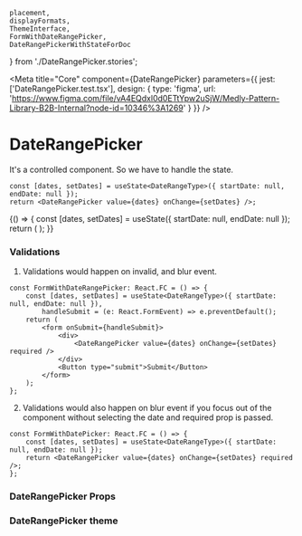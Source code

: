     placement,
    displayFormats,
    ThemeInterface,
    FormWithDateRangePicker,
    DateRangePickerWithStateForDoc
} from './DateRangePicker.stories';

<Meta
    title="Core"
    component={DateRangePicker}
    parameters={{
        jest: ['DateRangePicker.test.tsx'],
        design: {
            type: 'figma',
            url: 'https://www.figma.com/file/vA4EQdxl0d0ETtYpw2uSjW/Medly-Pattern-Library-B2B-Internal?node-id=10346%3A1269'
        }
    }}
/>

# DateRangePicker

It's a controlled component. So we have to handle the state.

```tsx
const [dates, setDates] = useState<DateRangeType>({ startDate: null, endDate: null });
return <DateRangePicker value={dates} onChange={setDates} />;
```

<Story name="DateRangePicker">
    {() => {
        const [dates, setDates] = useState({ startDate: null, endDate: null });
        return (
            <DateRangePicker
                id="contract"
                displayFormat={select('Display Format', displayFormats, 'MM/dd/yyyy')}
                required={boolean('Required', false)}
                startDateLabel="From"
                endDateLabel="To"
                value={dates}
                onChange={setDates}
                size={select('Size', ['S', 'M'], 'M')}
                popoverPlacement={select('Placement', placement, 'bottom-start')}
                variant={select('Variant', ['filled', 'outlined'], 'filled')}
                fullWidth={boolean('Full Width', false)}
                disabled={boolean('Disabled', false)}
                errorText={text('Error Text', '')}
                helperText={text('Helper Text', '')}
                minSelectableDate={new Date(1901, 0, 1)}
                maxSelectableDate={new Date(2100, 11, 1)}
            />
        );
    }}
</Story>

### Validations

1. Validations would happen on invalid, and blur event.

```tsx
const FormWithDateRangePicker: React.FC = () => {
    const [dates, setDates] = useState<DateRangeType>({ startDate: null, endDate: null }),
        handleSubmit = (e: React.FormEvent) => e.preventDefault();
    return (
        <form onSubmit={handleSubmit}>
            <div>
                <DateRangePicker value={dates} onChange={setDates} required />
            </div>
            <Button type="submit">Submit</Button>
        </form>
    );
};
```

<Preview withToolbar>
    <FormWithDateRangePicker />
</Preview>

2. Validations would also happen on blur event if you focus out of the component without selecting the date and required prop is passed.

```tsx
const FormWithDatePicker: React.FC = () => {
    const [dates, setDates] = useState<DateRangeType>({ startDate: null, endDate: null });
    return <DateRangePicker value={dates} onChange={setDates} required />;
};
```

<Preview withToolbar>
    <DateRangePickerWithStateForDoc />
</Preview>

### DateRangePicker Props

<Props of={DateRangePicker} />

### DateRangePicker theme

<Props of={ThemeInterface} />

